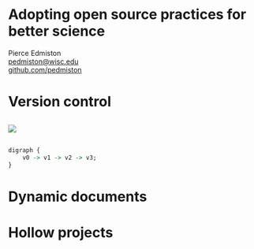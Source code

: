 # Adopting open source practices for better science
Pierce Edmiston  
<pedmiston@wisc.edu>  
[github.com/pedmiston](https://github.com/pedmiston)

# Version control

## 

![](https://upload.wikimedia.org/wikipedia/commons/9/91/Conn_-_Climbing_Ethics_-_Summit_July_1957_-_1.jpg)

##

```r
digraph {
    v0 -> v1 -> v2 -> v3;
}
```

# Dynamic documents

# Hollow projects
